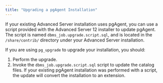 ```yaml
---
title: "Upgrading a pgAgent Installation"
---
```


If your existing Advanced Server installation uses pgAgent, you can use a script provided with the Advanced Server 12 installer to update pgAgent. The script is named `dbms_job.upgrade.script.sql`, and is located in the `/share/contrib/` directory under your Advanced Server installation.

If you are using `pg_upgrade` to upgrade your installation, you should:

1.  Perform the upgrade.
2.  Invoke the `dbms_job.upgrade.script.sql` script to update the catalog files. If your existing pgAgent installation was performed with a script, the update will convert the installation to an extension.
